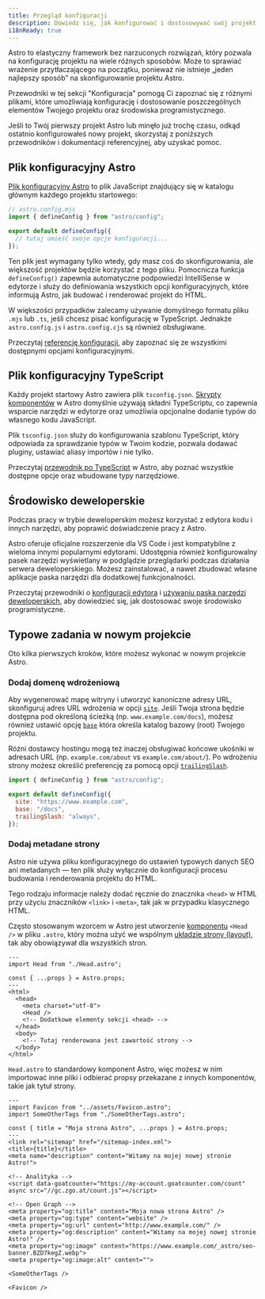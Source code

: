 ```yaml
---
title: Przegląd konfiguracji
description: Dowiedz się, jak konfigurować i dostosowywać swój projekt Astro oraz środowisko programistyczne.
i18nReady: true
---
```


Astro to elastyczny framework bez narzuconych rozwiązań, który pozwala na konfigurację projektu na wiele różnych sposobów. Może to sprawiać wrażenie przytłaczającego na początku, ponieważ nie istnieje „jeden najlepszy sposób” na skonfigurowanie projektu Astro.

Przewodniki w tej sekcji "Konfiguracja" pomogą Ci zapoznać się z różnymi plikami, które umożliwiają konfigurację i dostosowanie poszczególnych elementów Twojego projektu oraz środowiska programistycznego.

Jeśli to Twój pierwszy projekt Astro lub minęło już trochę czasu, odkąd ostatnio konfigurowałeś nowy projekt, skorzystaj z poniższych przewodników i dokumentacji referencyjnej, aby uzyskać pomoc.

## Plik konfiguracyjny Astro

[Plik konfiguracyjny Astro](/pl/reference/configuration-reference/) to plik JavaScript znajdujący się w katalogu głównym każdego projektu startowego:

```js
// astro.config.mjs
import { defineConfig } from "astro/config";

export default defineConfig({
  // tutaj umieść swoje opcje konfiguracji...
});
```

Ten plik jest wymagany tylko wtedy, gdy masz coś do skonfigurowania, ale większość projektów będzie korzystać z tego pliku. Pomocnicza funkcja `defineConfig()` zapewnia automatyczne podpowiedzi IntelliSense w edytorze i służy do definiowania wszystkich opcji konfiguracyjnych, które informują Astro, jak budować i renderować projekt do HTML.

W większości przypadków zalecamy używanie domyślnego formatu pliku `.mjs` lub `.ts`, jeśli chcesz pisać konfigurację w TypeScript. Jednakże `astro.config.js` i `astro.config.cjs` są również obsługiwane.

<ReadMore>Przeczytaj [referencję konfiguracji](/pl/reference/configuration-reference/), aby zapoznać się ze wszystkimi dostępnymi opcjami konfiguracyjnymi.</ReadMore>

## Plik konfiguracyjny TypeScript

Każdy projekt startowy Astro zawiera plik `tsconfig.json`. [Skrypty komponentów](/pl/basics/astro-components/#skrypt-komponentu) w Astro domyślnie używają składni TypeScriptu, co zapewnia wsparcie narzędzi w edytorze oraz umożliwia opcjonalne dodanie typów do własnego kodu JavaScript.

Plik `tsconfig.json` służy do konfigurowania szablonu TypeScript, który odpowiada za sprawdzanie typów w Twoim kodzie, pozwala dodawać pluginy, ustawiać aliasy importów i nie tylko.

<ReadMore>Przeczytaj [przewodnik po TypeScript](/pl/guides/typescript/) w Astro, aby poznać wszystkie dostępne opcje oraz wbudowane typy narzędziowe.</ReadMore>

## Środowisko deweloperskie

Podczas pracy w trybie deweloperskim możesz korzystać z edytora kodu i innych narzędzi, aby poprawić doświadczenie pracy z Astro.

Astro oferuje oficjalne rozszerzenie dla VS Code i jest kompatybilne z wieloma innymi popularnymi edytorami. Udostępnia również konfigurowalny pasek narzędzi wyświetlany w podglądzie przeglądarki podczas działania serwera deweloperskiego. Możesz zainstalować, a nawet zbudować własne aplikacje paska narzędzi dla dodatkowej funkcjonalności.

<ReadMore>Przeczytaj przewodniki o [konfiguracji edytora](/pl/editor-setup/) i [używaniu paska narzędzi deweloperskich](/pl/guides/dev-toolbar/), aby dowiedzieć się, jak dostosować swoje środowisko programistyczne.</ReadMore>

## Typowe zadania w nowym projekcie

Oto kilka pierwszych kroków, które możesz wykonać w nowym projekcie Astro.

### Dodaj domenę wdrożeniową

Aby wygenerować mapę witryny i utworzyć kanoniczne adresy URL, skonfiguruj adres URL wdrożenia w opcji [`site`](/pl/reference/configuration-reference/#site). Jeśli Twoja strona będzie dostępna pod określoną ścieżką (np. `www.example.com/docs`), możesz również ustawić opcję [`base`](/pl/reference/configuration-reference/#base) która określa katalog bazowy (root) Twojego projektu.

Różni dostawcy hostingu mogą też inaczej obsługiwać końcowe ukośniki w adresach URL (np. `example.com/about` vs `example.com/about/`). Po wdrożeniu strony możesz określić preferencję za pomocą opcji [`trailingSlash`](/pl/reference/configuration-reference/#trailingslash).

```js title="astro.config.mjs"
import { defineConfig } from "astro/config";

export default defineConfig({
  site: "https://www.example.com",
  base: "/docs",
  trailingSlash: "always",
});
```

### Dodaj metadane strony

Astro nie używa pliku konfiguracyjnego do ustawień typowych danych SEO ani metadanych — ten plik służy wyłącznie do konfiguracji procesu budowania i renderowania projektu do HTML.

Tego rodzaju informacje należy dodać ręcznie do znacznika `<head>` w HTML przy użyciu znaczników `<link>` i `<meta>`, tak jak w przypadku klasycznego HTML.

Często stosowanym wzorcem w Astro jest utworzenie [komponentu](/pl/basics/astro-components/) `<Head />` w pliku `.astro`, który można użyć we wspólnym [układzie strony (layout)](/pl/basics/layouts/), tak aby obowiązywał dla wszystkich stron.

```astro title="src/components/MainLayout.astro"
---
import Head from "./Head.astro";

const { ...props } = Astro.props;
---
<html>
  <head>
    <meta charset="utf-8">
    <Head />
    <!-- Dodatkowe elementy sekcji <head> -->
  </head>
  <body>
    <!-- Tutaj renderowana jest zawartość strony -->
  </body>
</html>
```

`Head.astro` to standardowy komponent Astro, więc możesz w nim importować inne pliki i odbierać propsy przekazane z innych komponentów, takie jak tytuł strony.

```astro title="src/components/Head.astro"
---
import Favicon from "../assets/Favicon.astro";
import SomeOtherTags from "./SomeOtherTags.astro";

const { title = "Moja strona Astro", ...props } = Astro.props;
---
<link rel="sitemap" href="/sitemap-index.xml">
<title>{title}</title>
<meta name="description" content="Witamy na mojej nowej stronie Astro!">

<!-- Analityka -->
<script data-goatcounter="https://my-account.goatcounter.com/count" async src="//gc.zgo.at/count.js"></script>

<!-- Open Graph -->
<meta property="og:title" content="Moja nowa strona Astro" />
<meta property="og:type" content="website" />
<meta property="og:url" content="http://www.example.com/" />
<meta property="og:description" content="Witamy na mojej nowej stronie Astro!" />
<meta property="og:image" content="https://www.example.com/_astro/seo-banner.BZD7kegZ.webp">
<meta property="og:image:alt" content="">

<SomeOtherTags />

<Favicon />
```
